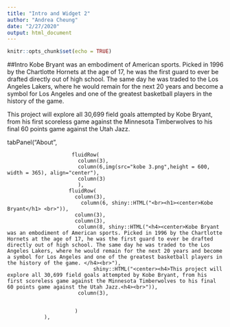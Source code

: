 ```yaml
---
title: "Intro and Widget 2"
author: "Andrea Cheung"
date: "2/27/2020"
output: html_document
---
```


```r
knitr::opts_chunk$set(echo = TRUE)
```

##Intro
Kobe Bryant was an embodiment of American sports. Picked in 1996 by the Chartlotte Hornets at the age of 17, he was the first guard to ever be drafted directly out of high school. The same day he was traded to the Los Angeles Lakers, where he would remain for the next 20 years and become a symbol for Los Angeles and one of the greatest basketball players in the history of the game. 



This project will explore all 30,699 field goals attempted by Kobe Bryant, from his first scoreless game against the Minnesota Timberwolves to his final 60 points game against the Utah Jazz. 


 tabPanel("About",
          
                         fluidRow(
                           column(3),
                           column(6,img(src="kobe 3.png",height = 600, width = 365), align="center"),
                           column(3)
                           ),
                        fluidRow(
                          column(3),
                            column(6, shiny::HTML("<br><h1><center>Kobe Bryant</h1> <br>")),
                          column(3),
                          column(3),
                           column(8, shiny::HTML("<h4><center>Kobe Bryant was an embodiment of American sports. Picked in 1996 by the Chartlotte Hornets at the age of 17, he was the first guard to ever be drafted directly out of high school. The same day he was traded to the Los Angeles Lakers, where he would remain for the next 20 years and become a symbol for Los Angeles and one of the greatest basketball players in the history of the game. </h4><br>"),
                                shiny::HTML("<center><h4>This project will explore all 30,699 field goals attempted by Kobe Bryant, from his first scoreless game against the Minnesota Timberwolves to his final 60 points game against the Utah Jazz.<h4><br>")),
                           column(3),
                          
                          
                          )
                ),